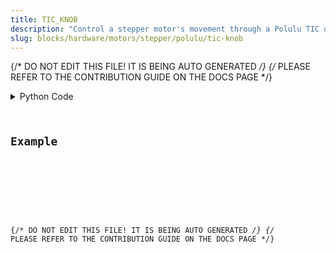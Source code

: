 ```yaml
---
title: TIC_KNOB
description: "Control a stepper motor's movement through a Polulu TIC driver."
slug: blocks/hardware/motors/stepper/polulu/tic-knob
---
```


{/* DO NOT EDIT THIS FILE! IT IS BEING AUTO GENERATED */}
{/* PLEASE REFER TO THE CONTRIBUTION GUIDE ON THE DOCS PAGE */}


<PythonDocsDisplay docstring={docstring} />
<details>
<summary>Python Code</summary>



<Code code={pythonCode} lang="py" wrap theme="dracula" />

[Find this Flojoy Block on GitHub](https://github.com/flojoy-ai/blocks/blob/main/blocks/HARDWARE/MOTORS/STEPPER/POLULU/TIC_KNOB/TIC_KNOB.py)

</details>

## Example


<GetHelpWidget />


<AppDisplay app={app} blockName="TIC_KNOB" client:visible />


<Example />

{/* DO NOT EDIT THIS FILE! IT IS BEING AUTO GENERATED */}
{/* PLEASE REFER TO THE CONTRIBUTION GUIDE ON THE DOCS PAGE */}
